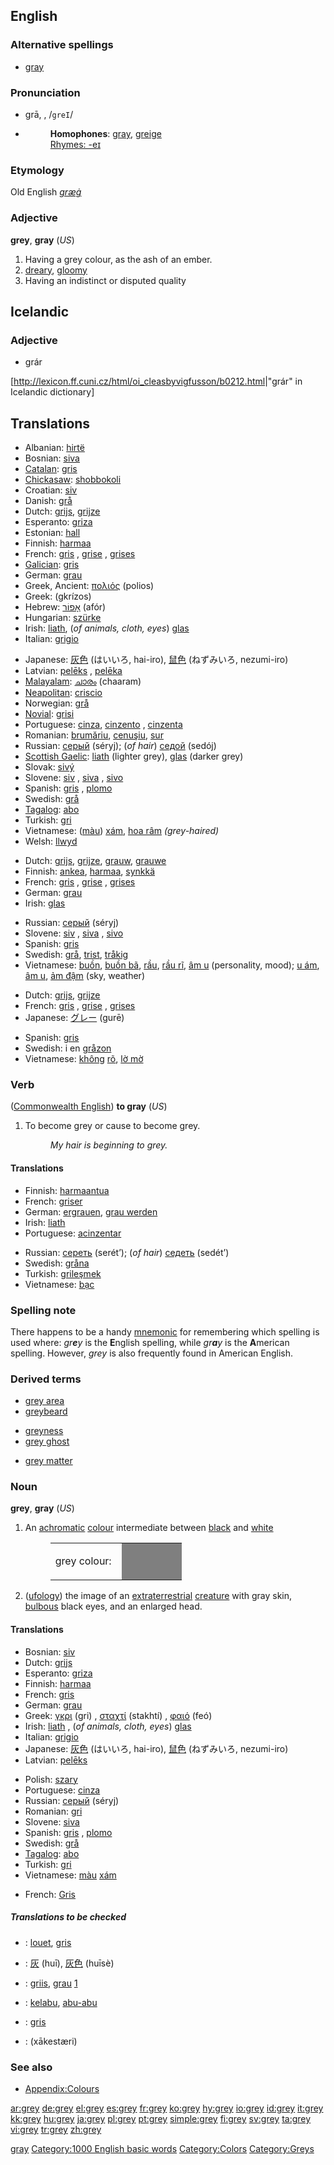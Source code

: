 <!--subst: of [[Template:sync]]-->
{{see|gray|Grey}}
<!--If you edit this entry, please also edit [[gray]] to ensure these two entries remain synchronized.-->[[Category:Synchronized entries|gray]]
{{wikipedia|dab=grey (disambiguation)|grey}}
==English==

===Alternative spellings===
*{{US}} [[gray]]

===Pronunciation===
*grā, {{IPA|/ɡreɪ/}}, /<tt>greI</tt>/
*{{audio|en-us-grey.ogg|Audio (US)}}
*:'''Homophones''': [[gray]], [[greige]]
*:[[Rhymes:English:-eɪ|Rhymes: -eɪ]]

===Etymology===
Old English ''[[græġ]]''

===Adjective===
'''grey''', '''gray''' (''US'')

# Having a grey colour, as the ash of an ember.
# [[dreary]], [[gloomy]]
# Having an indistinct or disputed quality

==Icelandic==
===Adjective===
* grár 
[http://lexicon.ff.cuni.cz/html/oi_cleasbyvigfusson/b0212.html|"grár" in Icelandic dictionary]

==Translations==
{{trans-top|colour}}
*Albanian: [[hirtë]]
*Bosnian: [[siva#Bosnian|siva]] {{f}}
*[[Catalan]]: [[gris]]
*[[Chickasaw]]: [[shobbokoli]]
*Croatian: [[siv]]
*Danish: [[grå]]
*Dutch: [[grijs]], [[grijze]]
*Esperanto: [[griza]]
*Estonian: [[hall]]
*Finnish: [[harmaa]]
*French: [[gris]] {{m}}, [[grise]] {{f}}, [[grises]] {{fp}}
*[[Galician]]: [[gris]]
*German: [[grau]]
*Greek, Ancient: [[πολιός]]  (polios)
*Greek: {{t|el|γκρίζος||}} (gkrízos)
*Hebrew: [[אפור|אָפוֹר]] (afór)
*Hungarian: [[szürke]]
*Irish: [[liath]], (''of animals, cloth, eyes'') [[glas]]
*Italian: [[grigio]]
{{trans-mid}}
*Japanese: [[灰色]] (はいいろ, hai-iro), [[鼠色]] (ねずみいろ, nezumi-iro)
*Latvian: [[pelēks]] {{m}}, [[pelēka]] {{f}}
*[[Malayalam]]: [[ചാരം]] (chaaram)
*[[Neapolitan]]: [[criscio]]
*Norwegian: [[grå]]
*[[Novial]]: [[grisi]]
*Portuguese: [[cinza]], [[cinzento]] {{m}}, [[cinzenta]] {{f}}
*Romanian: [[brumăriu]], [[cenuşiu]], [[sur#Romanian|sur]]
*Russian: [[серый]] (séryj); (''of hair'') [[седой]] (sedój)
*[[Scottish Gaelic]]: [[liath]] (lighter grey), [[glas]] (darker grey)
*Slovak: [[sivý]]
*Slovene: [[siv]] {{m}}, [[siva]] {{f}}, [[sivo]] {{n}}
*Spanish: [[gris]] {{m}}, [[plomo]] {{m}}
*Swedish: [[grå]]
*[[Tagalog]]: [[abo]]
*Turkish: [[gri]]
*Vietnamese: ([[màu]]) [[xám]], [[hoa râm]] ''(grey-haired)''
*Welsh: [[llwyd]]
{{trans-bottom}}

{{trans-top|dreary, gloomy}}
*Dutch: [[grijs]], [[grijze]], [[grauw]], [[grauwe]]
*Finnish: [[ankea]], [[harmaa]], [[synkkä]]
*French: [[gris]] {{m}}, [[grise]] {{f}}, [[grises]] {{fp}}
*German: [[grau]]
*Irish: [[glas]]
{{trans-mid}}
*Russian: [[серый]] (séryj)
*Slovene: [[siv]] {{m}}, [[siva]] {{f}}, [[sivo]] {{n}}
*Spanish: [[gris]]
*Swedish: [[grå]], [[trist]], [[tråkig]]
*Vietnamese: [[buồn]], [[buồn bã]], [[rầu]], [[rầu rĩ]], [[âm u]] (personality, mood); [[u ám]], [[âm u]], [[ảm đậm]] (sky, weather)
{{trans-bottom}}

{{trans-top|indistinct quality}}
*Dutch: [[grijs]], [[grijze]]
*French: [[gris]] {{m}}, [[grise]] {{f}}, [[grises]] {{fp}}
*Japanese: [[グレー]] (gurē)
{{trans-mid}}
*Spanish: [[gris]]
*Swedish: i en [[gråzon]]
*Vietnamese: [[không]] [[rõ]], [[lờ mờ]]
{{trans-bottom}}

===Verb===
{{en-verb}}([[Commonwealth English]])
'''to gray''' (''US'')

# To become grey or cause to become grey.
#: ''My hair is beginning to grey.''

====Translations====

{{trans-top|to become grey}}
*Finnish: [[harmaantua]]
*French: [[griser]]
*German: [[ergrauen]], [[grau werden]]
*Irish: [[liath]]
*Portuguese: [[acinzentar]]
{{trans-mid}}
*Russian: [[сереть]] (serét’); (''of hair'') [[седеть]] (sedét’)
*Swedish: [[gråna]]
*Turkish: [[grileşmek]]
*Vietnamese: [[bạc]]
{{trans-bottom}}

{{rfc-header|Spelling note}}

===Spelling note===
There happens to be a handy [[mnemonic]] for remembering which spelling is used where: ''gr'''e'''y'' is the '''E'''nglish spelling, while ''gr'''a'''y'' is the '''A'''merican spelling. However, ''grey'' is also frequently found in American English.

===Derived terms===
{{top3}}
*[[grey area]]
*[[greybeard]]
{{mid3}}
*[[greyness]]
*[[grey ghost]]
{{mid3}}
*[[grey matter]]
{{bottom}}

===Noun===
'''grey''', '''gray''' (''US'')

# An [[achromatic]] [[colour]] intermediate between [[black]] and [[white]]
#:<table><tr><td>grey colour: &nbsp;</td><td bgcolor="#7F7F7F" width="80">&nbsp; </td></tr></table>
# ([[ufology]]) the image of an [[extraterrestrial]] [[creature]] with gray skin, [[bulbous]] black eyes, and an enlarged head.

====Translations====
{{trans-top|colour}}
*Bosnian: [[siv]]
*Dutch: [[grijs]]
*Esperanto: [[griza]]
*Finnish: [[harmaa]]
*French: [[gris]]
*German: [[grau]]
*Greek: [[γκρι]] (gri) {{n}}, [[σταχτί]] (stakhtí) {{n}}, [[φαιό]] (feó) {{n}}
*Irish: [[liath]] {{m}}, (''of animals, cloth, eyes'') [[glas]] {{m}}
*Italian: [[grigio]] {{m}}
*Japanese: [[灰色]] (はいいろ, hai-iro), [[鼠色]] (ねずみいろ, nezumi-iro)
*Latvian: [[pelēks]]
{{trans-mid}}
*Polish: [[szary]] {{m}}
*Portuguese: [[cinza]]
*Russian: [[серый]] (séryj)
*Romanian: [[gri]]
*Slovene: [[siva]] {{f}}
*Spanish: [[gris]] {{m}}, [[plomo]] {{m}}
*Swedish: [[grå]]
*[[Tagalog]]: [[abo]]
*Turkish: [[gri]]
*Vietnamese: [[màu]] [[xám]]
{{trans-bottom}}

{{trans-top|extraterrestrial creature}}
*French: [[Gris]] {{m}}
{{trans-bottom}}

=====Translations to be checked=====
{{checktrans}}
<!--Remove this section once all of the translations below have been moved into the tables above.-->

*{{ttbc|Breton}}: [[louet]], [[gris]]
*{{ttbc|Chinese}}: [[灰]] (huī), [[灰色]] (huīsè)
*{{ttbc|Frisian}}: [[griis]], [[grau]] [http://dictionaries.travlang.com/EnglishFrisian/dict.cgi?query=grey&max=50]
*{{ttbc|Indonesian}}: [[kelabu]], [[abu|abu-abu]]
*{{ttbc|Interlingua}}: [[gris]]
*{{ttbc|Persian}}: {{FAchar|[[خاکستری|خاکِستَری]]}} (xākestæri)

===See also===
*[[Wiktionary_Appendix:Colours|Appendix:Colours]]

[[Category:1000 English basic words]]
[[Category:Colors]]
[[Category:Greys]]

[[ar:grey]]
[[de:grey]]
[[el:grey]]
[[es:grey]]
[[fr:grey]]
[[ko:grey]]
[[hy:grey]]
[[io:grey]]
[[id:grey]]
[[it:grey]]
[[kk:grey]]
[[hu:grey]]
[[ja:grey]]
[[pl:grey]]
[[pt:grey]]
[[simple:grey]]
[[fi:grey]]
[[sv:grey]]
[[ta:grey]]
[[vi:grey]]
[[tr:grey]]
[[zh:grey]]